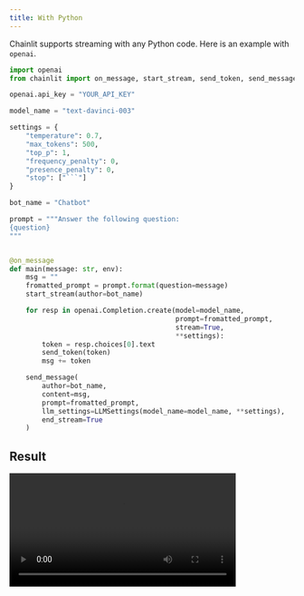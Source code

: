 ```yaml
---
title: With Python
---
```


Chainlit supports streaming with any Python code. Here is an example with `openai`.

```python
import openai
from chainlit import on_message, start_stream, send_token, send_message, LLMSettings

openai.api_key = "YOUR_API_KEY"

model_name = "text-davinci-003"

settings = {
    "temperature": 0.7,
    "max_tokens": 500,
    "top_p": 1,
    "frequency_penalty": 0,
    "presence_penalty": 0,
    "stop": ["```"]
}

bot_name = "Chatbot"

prompt = """Answer the following question:
{question}
"""


@on_message
def main(message: str, env):
    msg = ""
    fromatted_prompt = prompt.format(question=message)
    start_stream(author=bot_name)

    for resp in openai.Completion.create(model=model_name,
                                         prompt=fromatted_prompt,
                                         stream=True,
                                         **settings):
        token = resp.choices[0].text
        send_token(token)
        msg += token

    send_message(
        author=bot_name,
        content=msg,
        prompt=fromatted_prompt,
        llm_settings=LLMSettings(model_name=model_name, **settings),
        end_stream=True
    )

```

## Result
<video controls height="200" src="https://chainlit-cloud.s3.eu-west-3.amazonaws.com/docs/python_streaming.mp4" />



